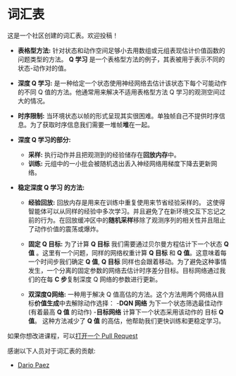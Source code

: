 # 词汇表

这是一个社区创建的词汇表。欢迎投稿！

- **表格型方法:** 针对状态和动作空间足够小去用数组或元组表现估计价值函数的问题类型的方法。
**Q 学习** 是一个表格型方法的例子，其表被用于表示不同的状态-动作对的值。
- **深度 Q 学习:** 是一种给定一个状态使用神经网络去估计该状态下每个可能动作的不同 Q 值的方法。他通常用来解决不适用表格型方法 Q 学习的观测空间过大的情况。

- **时序限制:** 当环境状态以帧的形式呈现其实很困难。单独帧自己不提供时序信息。为了获取时序信息我们需要一堆帧**堆**在一起。
- **深度 Q 学习的部分:**
  - **采样:** 执行动作并且把观测到的经验储存在**回放内存**中。
  - **训练:** 元组中的一小批会被随机选出丢入神经网络用梯度下降去更新网络。
  
- **稳定深度 Q 学习 的方法:**
  - **经验回放:** 回放内存是用来在训练中重复使用来节省经验采样的。
  这使得智能体可以从同样的经验中多次学习。并且避免了在新环境交互下忘记之前的行为。在回放缓冲区中的**随机采样**移除了观测序列的相关性并且阻止了动作价值的震荡或爆炸。

  - **固定 Q 目标:** 为了计算 **Q 目标** 我们需要通过贝尔曼方程估计下一个状态 **Q 值** 。这里有一个问题，同样的网络权重计算 **Q 目标** 和 **Q 值**。这意味着每一个时间步我们确定 **Q 值**,  **Q 目标** 同样也会跟着移动。为了避免这种事情发生，一个分离的固定参数的网络去估计时序差分目标。目标网络通过我们的在每 **C 步**复制深度 Q 网络的参数进行更新。
  
  - **双深度Q网络:** 一种用于解决 Q 值高估的方法。这个方法用两个网络从目标**价值生成**中去解除动作选择：
     -**DQN 网络** 为下一个状态筛选最佳动作(有着最高 **Q 值** 的动作)
     -**目标网络** 计算下一个状态采用该动作的 目标 **Q 值**。
     这种方法减少了 **Q 值** 的高估，他帮助我们更快训练和更稳定学习。 

如果你想改进课程，可以[打开一个 Pull Request](https://github.com/huggingface/deep-rl-class/pulls)

感谢以下人员对于词汇表的贡献:

- [Dario Paez](https://github.com/dario248)
